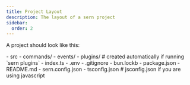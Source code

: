 ```yaml
---
title: Project Layout 
description: The layout of a sern project
sidebar:
  order: 2
---
```


A project should look like this: <br />


<FileTree>
- src
  - commands/
  - events/
  - plugins/ # created automatically if running `sern plugins`
  - index.ts
- .env
- .gitignore
- bun.lockb
- package.json
- README.md
- sern.config.json
- tsconfig.json # jsconfig.json if you are using javascript
</FileTree>
